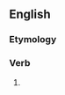 {{also|heli-ski}}

==English==

===Etymology===
{{prefix|en|heli|ski}}

===Verb===
{{en-verb}}

# {{alternative spelling of|en|heli-ski}}